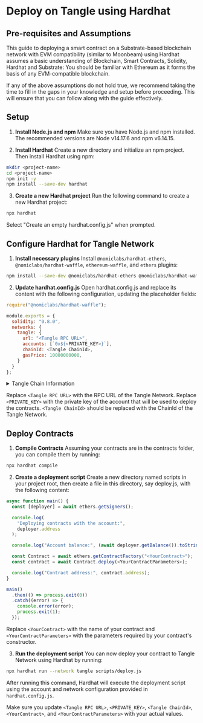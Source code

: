 # Deploy on Tangle using Hardhat

## Pre-requisites and Assumptions

This guide to deploying a smart contract on a Substrate-based blockchain network with EVM compatibility (similar to Moonbeam) using Hardhat assumes a basic understanding of Blockchain, Smart Contracts, Solidity, Hardhat and Substrate: You should be familiar with Ethereum as it forms the basis of any EVM-compatible blockchain.

If any of the above assumptions do not hold true, we recommend taking the time to fill in the gaps in your knowledge and setup before proceeding. This will ensure that you can follow along with the guide effectively.

## Setup

1. **Install Node.js and npm**
   Make sure you have Node.js and npm installed. The recommended versions are Node v14.17.6 and npm v6.14.15.

2. **Install Hardhat**
   Create a new directory and initialize an npm project. Then install Hardhat using npm:

```bash
mkdir <project-name>
cd <project-name>
npm init -y
npm install --save-dev hardhat
```

3. **Create a new Hardhat project**
   Run the following command to create a new Hardhat project:

```bash
npx hardhat
```

Select "Create an empty hardhat.config.js" when prompted.

## Configure Hardhat for Tangle Network

1. **Install necessary plugins**
   Install `@nomiclabs/hardhat-ethers`, `@nomiclabs/hardhat-waffle`, `ethereum-waffle`, and `ethers` plugins:

```bash
npm install --save-dev @nomiclabs/hardhat-ethers @nomiclabs/hardhat-waffle ethereum-waffle ethers
```

2. **Update hardhat.config.js**
   Open hardhat.config.js and replace its content with the following configuration, updating the placeholder fields:

```javascript
require("@nomiclabs/hardhat-waffle");

module.exports = {
  solidity: "0.8.0",
  networks: {
    tangle: {
      url: "<Tangle RPC URL>",
      accounts: [`0x${<PRIVATE_KEY>}`],
      chainId: <Tangle ChainId>,
      gasPrice: 10000000000,
    }
  }
};
```

<details>
<summary>Tangle Chain Information</summary>
You can view the latest details on networks, chainIDs, RPC URLs on the [Network Information and Configurations](/docs/projects/tangle-network/network-information) page.
</details>

Replace `<Tangle RPC URL>` with the RPC URL of the Tangle Network. Replace `<PRIVATE_KEY>` with the private key of the account that will be used to deploy the contracts. `<Tangle ChainId>` should be replaced with the ChainId of the Tangle Network.

## Deploy Contracts

1. **Compile Contracts**
   Assuming your contracts are in the contracts folder, you can compile them by running:

```bash
npx hardhat compile
```

2. **Create a deployment script**
   Create a new directory named scripts in your project root, then create a file in this directory, say deploy.js, with the following content:

```javascript
async function main() {
  const [deployer] = await ethers.getSigners();

  console.log(
    "Deploying contracts with the account:",
    deployer.address
  );

  console.log("Account balance:", (await deployer.getBalance()).toString());

  const Contract = await ethers.getContractFactory("<YourContract>");
  const contract = await Contract.deploy(<YourContractParameters>);

  console.log("Contract address:", contract.address);
}

main()
  .then(() => process.exit(0))
  .catch((error) => {
    console.error(error);
    process.exit(1);
  });
```

Replace `<YourContract>` with the name of your contract and `<YourContractParameters>` with the parameters required by your contract's constructor.

3. **Run the deployment script**
   You can now deploy your contract to Tangle Network using Hardhat by running:

```bash
npx hardhat run --network tangle scripts/deploy.js
```

After running this command, Hardhat will execute the deployment script using the account and network configuration provided in `hardhat.config.js`.

Make sure you update `<Tangle RPC URL>`, `<PRIVATE_KEY>`, `<Tangle ChainId>`, `<YourContract>`, and `<YourContractParameters>` with your actual values.
